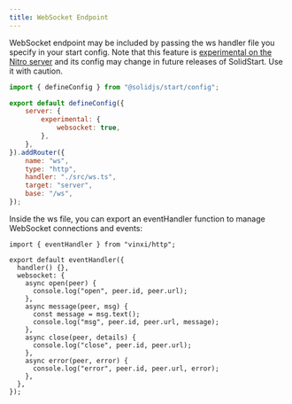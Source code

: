 ```yaml
---
title: WebSocket Endpoint
---
```


WebSocket endpoint may be included by passing the ws handler file you specify in your start config.
Note that this feature is [experimental on the Nitro server](https://nitro.unjs.io/guide/websocket#opt-in-to-the-experimental-feature) and its config may change in future releases of SolidStart. Use it with caution.

```js
import { defineConfig } from "@solidjs/start/config";

export default defineConfig({
	server: {
		experimental: {
			websocket: true,
		},
	},
}).addRouter({
	name: "ws",
	type: "http",
	handler: "./src/ws.ts",
	target: "server",
	base: "/ws",
});
```

Inside the ws file, you can export an eventHandler function to manage WebSocket connections and events:

```tsx
import { eventHandler } from "vinxi/http";

export default eventHandler({
  handler() {},
  websocket: {
    async open(peer) {
      console.log("open", peer.id, peer.url);
    },
    async message(peer, msg) {
      const message = msg.text();
      console.log("msg", peer.id, peer.url, message);
    },
    async close(peer, details) {
      console.log("close", peer.id, peer.url);
    },
    async error(peer, error) {
      console.log("error", peer.id, peer.url, error);
    },
  },
});
```
